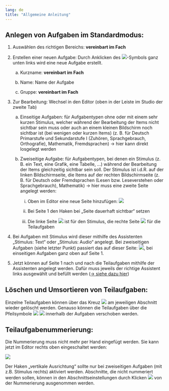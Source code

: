 ```yaml
---
lang: de
title: "Allgemeine Anleitung"
---
```


## Anlegen von Aufgaben im Standardmodus:

1.	Auswählen des richtigen Bereichs: **vereinbart im Fach**

2.	Erstellen einer neuen Aufgabe: Durch Anklicken des ![](Symbol_neue_Seite.png)-Symbols ganz unten links wird eine neue Aufgabe erstellt.

    a.	Kurzname: **vereinbart im Fach**

    b.	Name: Name der Aufgabe
    
    c.	Gruppe: **vereinbart im Fach**

3.	Zur Bearbeitung: Wechsel in den Editor (oben in der Leiste im Studio der zweite Tab)
    
    a.	Einseitige Aufgaben: für Aufgabentypen ohne oder mit einem sehr kurzen Stimulus, welcher während der Bearbeitung der Items nicht sichtbar sein muss oder auch an einem kleinen Bildschirm noch sichtbar ist (bei wenigen oder kurzen Items) (z. B. für Deutsch Primarstufe und Sekundarstufe I (Zuhören, Sprachgebrauch, Orthografie), Mathematik, Fremdsprachen) -> hier kann direkt losgelegt werden
    
    b.	Zweiseitige Aufgabe: für Aufgabentypen, bei denen ein Stimulus (z. B. ein Text, eine Grafik, eine Tabelle, …) während der Bearbeitung der Items gleichzeitig sichtbar sein soll. Der Stimulus ist i.d.R. auf der linken Bildschirmseite, die Items auf der rechten Bildschirmseite (z. B. für Deutsch oder Fremdsprachen (Lesen bzw. Leseverstehen oder Sprachgebrauch), Mathematik) -> hier muss eine zweite Seite angelegt werden:
        
        i.	Oben im Editor eine neue Seite hinzufügen: ![](Symbol_neue_Seite.png)
        
        ii.	Bei Seite 1 den Haken bei „Seite dauerhaft sichtbar“ setzen
        
        iii.    Die linke Seite ![](Symbol_linke_Seite.png) ist für den Stimulus, die rechte Seite ![](Symbol_Seite_1.png) für die Teilaufgaben

4.	Bei Aufgaben mit Stimulus wird dieser mithilfe des Assistenten „Stimulus: Text“ oder „Stimulus: Audio“ angelegt. Bei zweiseitigen Aufgaben (siehe letzter Punkt) passiert das auf dieser Seite: ![](Symbol_linke_Seite.png), bei einseitigen Aufgaben ganz oben auf Seite 1.

5.	Jetzt können auf Seite 1 nach und nach die Teilaufgaben mithilfe der Assistenten angelegt werden. Dafür muss jeweils der richtige Assistent links ausgewählt und befüllt werden ([-> siehe dazu hier](https://iqb-berlin.github.io/Quarto-Studio-Texte/Studio/Aufgaben_gestalten/Anlegen_von_Aufgaben_im_Standardmodus/))

## Löschen und Umsortieren von Teilaufgaben:
Einzelne Teilaufgaben können über das Kreuz ![](Symbol_Abschnitt_loeschen.png) am jeweiligen Abschnitt wieder gelöscht werden.
Genauso können die Teilaufgaben über die Pfeilsymbole ![](Symbol_Pfeil_oben.png) ![](Symbol_Pfeil_unten.png) innerhalb der Aufgaben verschoben werden.

## Teilaufgabenummerierung:
Die Nummerierung muss nicht mehr per Hand eingefügt werden. Sie kann jetzt im Editor rechts oben eingeschaltet werden:

![](aufgabennummerierung_markiert.png)

Der Haken „vertikale Ausrichtung“ sollte nur bei zweiseitigen Aufgaben (mit z.B. Stimulus rechts) aktiviert werden.
Abschnitte, die nicht nummeriert werden sollen, können in den Abschnittseinstellungen durch Klicken ![](Symbol_Abschnitt_von_Nummerierung_ausnehmen.png) von der Nummerierung ausgenommen werden.
